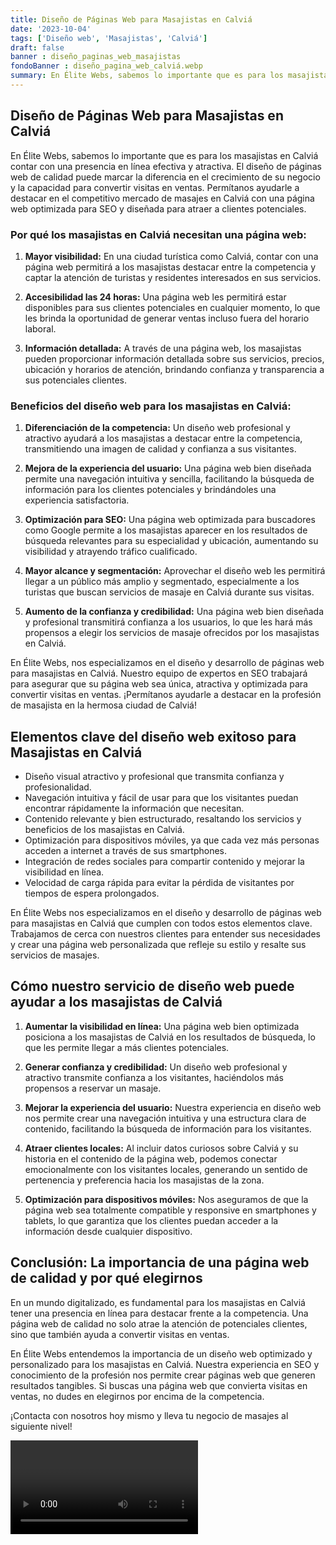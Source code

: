 ```yaml
---
title: Diseño de Páginas Web para Masajistas en Calviá
date: '2023-10-04'
tags: ['Diseño web', 'Masajistas', 'Calviá']
draft: false
banner : diseño_paginas_web_masajistas
fondoBanner : diseño_pagina_web_calviá.webp
summary: En Élite Webs, sabemos lo importante que es para los masajistas en Calviá contar con una presencia en línea efectiva y atractiva. El diseño de páginas web de calidad puede marcar la diferencia en el crecimiento de su negocio y la capacidad para convertir visitas en ventas. Permítanos ayudarle a destacar en el competitivo mercado de masajes en Calviá con una página web optimizada para SEO y diseñada para atraer a clientes potenciales.
---
```


## **Diseño de Páginas Web para Masajistas en Calviá**

En Élite Webs, sabemos lo importante que es para los masajistas en Calviá contar con una presencia en línea efectiva y atractiva. El diseño de páginas web de calidad puede marcar la diferencia en el crecimiento de su negocio y la capacidad para convertir visitas en ventas. Permítanos ayudarle a destacar en el competitivo mercado de masajes en Calviá con una página web optimizada para SEO y diseñada para atraer a clientes potenciales.

### **Por qué los masajistas en Calviá necesitan una página web:**

1. **Mayor visibilidad:** En una ciudad turística como Calviá, contar con una página web permitirá a los masajistas destacar entre la competencia y captar la atención de turistas y residentes interesados en sus servicios.

2. **Accesibilidad las 24 horas:** Una página web les permitirá estar disponibles para sus clientes potenciales en cualquier momento, lo que les brinda la oportunidad de generar ventas incluso fuera del horario laboral. 

3. **Información detallada:** A través de una página web, los masajistas pueden proporcionar información detallada sobre sus servicios, precios, ubicación y horarios de atención, brindando confianza y transparencia a sus potenciales clientes.

### **Beneficios del diseño web para los masajistas en Calviá:**

1. **Diferenciación de la competencia:** Un diseño web profesional y atractivo ayudará a los masajistas a destacar entre la competencia, transmitiendo una imagen de calidad y confianza a sus visitantes.

2. **Mejora de la experiencia del usuario:** Una página web bien diseñada permite una navegación intuitiva y sencilla, facilitando la búsqueda de información para los clientes potenciales y brindándoles una experiencia satisfactoria.

3. **Optimización para SEO:** Una página web optimizada para buscadores como Google permite a los masajistas aparecer en los resultados de búsqueda relevantes para su especialidad y ubicación, aumentando su visibilidad y atrayendo tráfico cualificado.

4. **Mayor alcance y segmentación:** Aprovechar el diseño web les permitirá llegar a un público más amplio y segmentado, especialmente a los turistas que buscan servicios de masaje en Calviá durante sus visitas.

5. **Aumento de la confianza y credibilidad:** Una página web bien diseñada y profesional transmitirá confianza a los usuarios, lo que les hará más propensos a elegir los servicios de masaje ofrecidos por los masajistas en Calviá.

En Élite Webs, nos especializamos en el diseño y desarrollo de páginas web para masajistas en Calviá. Nuestro equipo de expertos en SEO trabajará para asegurar que su página web sea única, atractiva y optimizada para convertir visitas en ventas. ¡Permítanos ayudarle a destacar en la profesión de masajista en la hermosa ciudad de Calviá!

<GifSeo />

<Cta />

## Elementos clave del diseño web exitoso para Masajistas en Calviá

- Diseño visual atractivo y profesional que transmita confianza y profesionalidad.
- Navegación intuitiva y fácil de usar para que los visitantes puedan encontrar rápidamente la información que necesitan.
- Contenido relevante y bien estructurado, resaltando los servicios y beneficios de los masajistas en Calviá.
- Optimización para dispositivos móviles, ya que cada vez más personas acceden a internet a través de sus smartphones.
- Integración de redes sociales para compartir contenido y mejorar la visibilidad en línea.
- Velocidad de carga rápida para evitar la pérdida de visitantes por tiempos de espera prolongados.

En Élite Webs nos especializamos en el diseño y desarrollo de páginas web para masajistas en Calviá que cumplen con todos estos elementos clave. Trabajamos de cerca con nuestros clientes para entender sus necesidades y crear una página web personalizada que refleje su estilo y resalte sus servicios de masajes.

## Cómo nuestro servicio de diseño web puede ayudar a los masajistas de Calviá

1. **Aumentar la visibilidad en línea:** Una página web bien optimizada posiciona a los masajistas de Calviá en los resultados de búsqueda, lo que les permite llegar a más clientes potenciales.

2. **Generar confianza y credibilidad:** Un diseño web profesional y atractivo transmite confianza a los visitantes, haciéndolos más propensos a reservar un masaje.

3. **Mejorar la experiencia del usuario:** Nuestra experiencia en diseño web nos permite crear una navegación intuitiva y una estructura clara de contenido, facilitando la búsqueda de información para los visitantes.

4. **Atraer clientes locales:** Al incluir datos curiosos sobre Calviá y su historia en el contenido de la página web, podemos conectar emocionalmente con los visitantes locales, generando un sentido de pertenencia y preferencia hacia los masajistas de la zona.

5. **Optimización para dispositivos móviles:** Nos aseguramos de que la página web sea totalmente compatible y responsive en smartphones y tablets, lo que garantiza que los clientes puedan acceder a la información desde cualquier dispositivo.

## Conclusión: La importancia de una página web de calidad y por qué elegirnos

En un mundo digitalizado, es fundamental para los masajistas en Calviá tener una presencia en línea para destacar frente a la competencia. Una página web de calidad no solo atrae la atención de potenciales clientes, sino que también ayuda a convertir visitas en ventas.

En Élite Webs entendemos la importancia de un diseño web optimizado y personalizado para los masajistas en Calviá. Nuestra experiencia en SEO y conocimiento de la profesión nos permite crear páginas web que generen resultados tangibles. Si buscas una página web que convierta visitas en ventas, no dudes en elegirnos por encima de la competencia.

¡Contacta con nosotros hoy mismo y lleva tu negocio de masajes al siguiente nivel!

<Video />

<CtaBot job='Masajistas' city='Calviá'/>

<Gmaps query='Calviá+españa+maps' />
